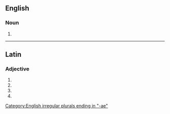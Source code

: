 {{also|conjunctivæ}}

==English==

===Noun===
{{head|en|noun form}}

# {{en-irregular plural of|conjunctiva}}

[[Category:English irregular plurals ending in "-ae"]]

----

==Latin==

===Adjective===
{{la-adj-form|conjunctīvae}}

# {{inflection of|conjunctīvus||nom|f|p|lang=la}}
# {{inflection of|conjunctīvus||gen|f|s|lang=la}}
# {{inflection of|conjunctīvus||dat|f|s|lang=la}}
# {{inflection of|conjunctīvus||voc|f|p|lang=la}}